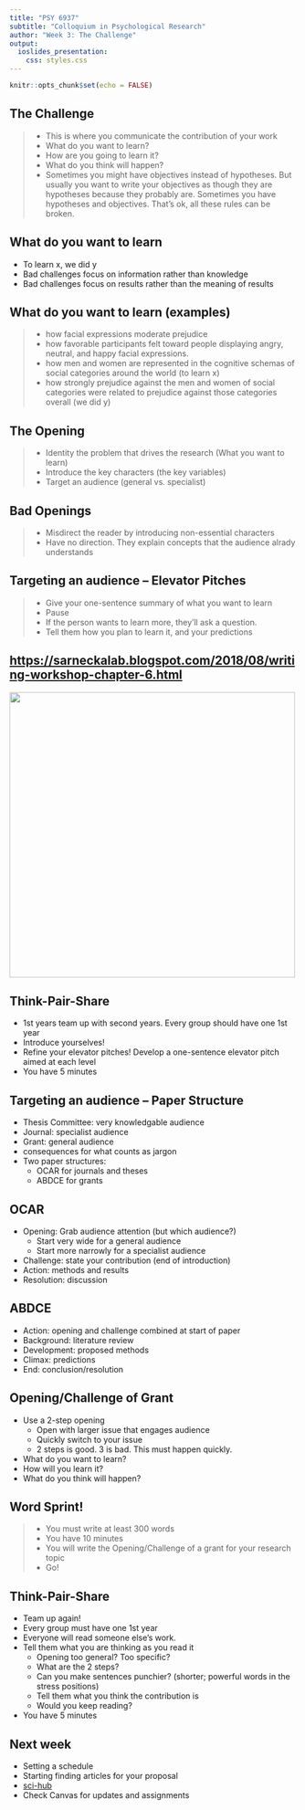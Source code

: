 ```yaml
---
title: "PSY 6937"
subtitle: "Colloquium in Psychological Research"
author: "Week 3: The Challenge"
output:
  ioslides_presentation:
    css: styles.css
---
```


```r
knitr::opts_chunk$set(echo = FALSE)
```

## The Challenge
> - This is where you communicate the contribution of your work 
> - What do you want to learn?
> - How are you going to learn it?
> - What do you think will happen?
> - Sometimes you might have objectives instead of hypotheses. But usually you want to write your objectives as though they are hypotheses because they probably are. Sometimes you have hypotheses and objectives. That's ok, all these rules can be broken.

## What do you want to learn
- To learn x, we did y
- Bad challenges focus on information rather than knowledge
- Bad challenges focus on results rather than the meaning of results

## What do you want to learn (examples)
> - how facial expressions moderate prejudice
> - how favorable participants felt toward people displaying angry, neutral, and happy facial expressions.
> - how men and women are represented in the cognitive schemas of social categories around the world (to learn x)
> - how strongly prejudice against the men and women of social categories were related to prejudice against those categories overall (we did y)

## The Opening
> - Identity the problem that drives the research (What you want to learn)
> - Introduce the key characters (the key variables)
> - Target an audience (general vs. specialist)

## Bad Openings
> - Misdirect the reader by introducing non-essential characters
> - Have no direction. They explain concepts that the audience alrady understands

## Targeting an audience -- Elevator Pitches
> - Give your one-sentence summary of what you want to learn
> - Pause
> - If the person wants to learn more, they'll ask a question. 
> - Tell them how you plan to learn it, and your predictions

## <https://sarneckalab.blogspot.com/2018/08/writing-workshop-chapter-6.html>  

<img class = "fullimagewidth" src="elevators.png" width="500">

## Think-Pair-Share
- 1st years team up with second years. Every group should have one 1st year
- Introduce yourselves!
- Refine your elevator pitches! Develop a one-sentence elevator pitch aimed at each level
- You have 5 minutes

## Targeting an audience -- Paper Structure
- Thesis Committee: very knowledgable audience
- Journal: specialist audience
- Grant: general audience
- consequences for what counts as jargon
- Two paper structures:
    - OCAR for journals and theses
    - ABDCE for grants

## OCAR
- Opening: Grab audience attention (but which audience?)
    - Start very wide for a general audience
    - Start more narrowly for a specialist audience
- Challenge: state your contribution (end of introduction)
- Action: methods and results
- Resolution: discussion

## ABDCE
- Action: opening and challenge combined at start of paper
- Background: literature review
- Development: proposed methods
- Climax: predictions
- End: conclusion/resolution

## Opening/Challenge of Grant
- Use a 2-step opening
    - Open with larger issue that engages audience
    - Quickly switch to your issue
    - 2 steps is good. 3 is bad. This must happen quickly.
- What do you want to learn?
- How will you learn it?
- What do you think will happen?

## Word Sprint!
> - You must write at least 300 words
> - You have 10 minutes
> - You will write the Opening/Challenge of a grant for your research topic
> - Go!

## Think-Pair-Share
- Team up again!
- Every group must have one 1st year
- Everyone will read someone else's work.
- Tell them what you are thinking as you read it
    - Opening too general? Too specific?
    - What are the 2 steps?
    - Can you make sentences punchier? (shorter; powerful words in the stress positions)
    - Tell them what you think the contribution is
    - Would you keep reading?
- You have 5 minutes

## Next week
- Setting a schedule
- Starting finding articles for your proposal 
- [sci-hub](sci-hub.tw)
- Check Canvas for updates and assignments

